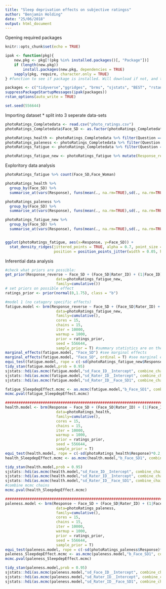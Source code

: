 ---
title: "Sleep deprivation effects on subjective ratingss"
author: "Benjamin Holding"
date: "25/06/2018"
output: html_document
---
Opening required packages
```{r setup, include=FALSE}
knitr::opts_chunk$set(echo = TRUE)

ipak <- function(pkg){
    new.pkg <- pkg[!(pkg %in% installed.packages()[, "Package"])]
    if (length(new.pkg)) 
        install.packages(new.pkg, dependencies = TRUE)
    sapply(pkg, require, character.only = TRUE)
} #function to see if package is installed. Will download if not, and then opens it.

packages <- c("tidyverse","ggridges", "brms", "sjstats", "BEST", "rstan", "MCMC.qpcr")
suppressPackageStartupMessages(ipak(packages))
rstan_options(auto_write = TRUE)

set.seed(556644)
```

Importing dataset
* split into 3 seperate data-sets
```{r}
photoRatings_Completedata <- read.csv("photo_ratings.csv")
photoRatings_Completedata$Face_SD <- as.factor(photoRatings_Completedata$Face_SD)

photoRatings_health <- photoRatings_Completedata %>% filter(Question == "halsa")
photoRatings_paleness <- photoRatings_Completedata %>% filter(Question == "blek_hud")
photoRatings_fatigue <- photoRatings_Completedata %>% filter(Question == "trotthet")

photoRatings_fatigue_new <- photoRatings_fatigue %>% mutate(Response_reverse = (max(Response)-Response)+1)
```

Exploritory data analysis
```{r}
photoRatings_fatigue %>% count(Face_SD,Face_Woman)

photoRatings_health %>%	
  group_by(Face_SD) %>%
  summarise_at(vars(Response), funs(mean(., na.rm=TRUE),sd(., na.rm=TRUE)))

photoRatings_paleness %>%	
  group_by(Face_SD) %>%
  summarise_at(vars(Response), funs(mean(., na.rm=TRUE),sd(., na.rm=TRUE)))

photoRatings_fatigue_new %>%	
  group_by(Face_SD) %>%
  summarise_at(vars(Response), funs(mean(., na.rm=TRUE),sd(., na.rm=TRUE)))


ggplot(photoRatings_fatigue, aes(x=Response, y=Face_SD)) +
  stat_density_ridges(jittered_points = TRUE, alpha = 0.7, point_size = 3, point_shape = "|",
                      position = position_points_jitter(width = 0.05, height = 0)) 
```

Inferential data analysis
```{r}
#check what priors are possible:
get_prior(Response_reverse ~ Face_SD + (Face_SD|Rater_ID) + (1|Face_ID), 
                       data=photoRatings_fatigue_new, 
                       family=cumulative())
# set priors on possible effect
ratings_prior <- prior(normal(0,1.75), class = "b")

#model 1 (no catagory specific effects)
fatigue.model <- brm(Response_reverse ~ Face_SD + (Face_SD|Rater_ID) + (1|Face_ID), 
                       data=photoRatings_fatigue_new, 
                       family=cumulative(), 
                       cores = 15,
                       chains = 15,
                       iter = 10000,
                       warmup = 1000,
                       prior = ratings_prior,
                       seed = 556644,
                       sample_prior = T) #summary statistics are on the latent scale
marginal_effects(fatigue.model, "Face_SD") #see marginal effects
marginal_effects(fatigue.model, "Face_SD", ordinal = T) #see marginal effects
equi_test(fatigue.model, rope = c(-sd(photoRatings_fatigue_new$Response_reverse)*0.2, sd(photoRatings_fatigue_new$Response_reverse)*0.2)) #hypothesis testing ( .2 SD of the dependent variable around zero)
tidy_stan(fatigue.model,prob = 0.95)
sjstats::hdi(as.mcmc(fatigue.model,"sd_Face_ID__Intercept", combine_chains = T), prob = 0.95)
sjstats::hdi(as.mcmc(fatigue.model,"sd_Rater_ID__Intercept", combine_chains = T), prob = 0.95)
sjstats::hdi(as.mcmc(fatigue.model,"sd_Rater_ID__Face_SD1", combine_chains = T), prob = 0.95)

fatigue_SleepdepEffect.mcmc <- as.mcmc(fatigue.model,"b_Face_SD1", combine_chains = T) #combine mcmc chains
mcmc.pval(fatigue_SleepdepEffect.mcmc)

###########################################################################
health.model <- brm(Response ~ Face_SD + (Face_SD|Rater_ID) + (1|Face_ID), 
                       data=photoRatings_health, 
                       family=cumulative(), 
                       cores = 15,
                       chains = 15,
                       iter = 10000,
                       warmup = 1000,
                       prior = ratings_prior,
                       seed = 556644,
                       sample_prior = T)
equi_test(health.model, rope = c(-sd(photoRatings_health$Response)*0.2, sd(photoRatings_health$Response)*0.2))
health_SleepdepEffect.mcmc <- as.mcmc(health.model,"b_Face_SD1", combine_chains = T)

tidy_stan(health.model,prob = 0.95)
sjstats::hdi(as.mcmc(health.model,"sd_Face_ID__Intercept", combine_chains = T), prob = 0.95)
sjstats::hdi(as.mcmc(health.model,"sd_Rater_ID__Intercept", combine_chains = T), prob = 0.95)
sjstats::hdi(as.mcmc(health.model,"sd_Rater_ID__Face_SD1", combine_chains = T), prob = 0.95)
#combine mcmc chains
mcmc.pval(health_SleepdepEffect.mcmc)

###########################################################################
paleness.model <- brm(Response ~ Face_SD + (Face_SD|Rater_ID) + (1|Face_ID), 
                       data=photoRatings_paleness, 
                       family=cumulative(), 
                       cores = 15,
                       chains = 15,
                       iter = 10000,
                       warmup = 1000,
                       prior = ratings_prior,
                       seed = 556644,
                       sample_prior = T)
equi_test(paleness.model, rope = c(-sd(photoRatings_paleness$Response)*0.2, sd(photoRatings_paleness$Response)*0.2))
paleness_SleepdepEffect.mcmc <- as.mcmc(paleness.model,"b_Face_SD1", combine_chains = T) #combine mcmc chains
mcmc.pval(paleness_SleepdepEffect.mcmc)

tidy_stan(paleness.model,prob = 0.95)
sjstats::hdi(as.mcmc(paleness.model,"sd_Face_ID__Intercept", combine_chains = T), prob = 0.95)
sjstats::hdi(as.mcmc(paleness.model,"sd_Rater_ID__Intercept", combine_chains = T), prob = 0.95)
sjstats::hdi(as.mcmc(paleness.model,"sd_Rater_ID__Face_SD1", combine_chains = T), prob = 0.95)

```

